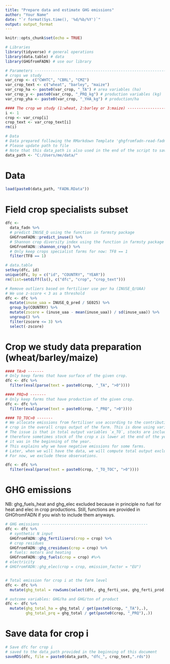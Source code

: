 ```yaml
---
title: "Prepare data and estimate GHG emissions"
author: "Your Name"
date: "`r format(Sys.time(), '%d/%b/%Y')`"
output: output_format
---
```


```r
knitr::opts_chunk$set(echo = TRUE)
```

```r
# Libraries
library(tidyverse) # general operations
library(data.table) # data
library(GHGfromFADN) # use our library
```

```r
# Parameters --------------------------------------------------------------
# crops we study
var_crop <- c("CWHTC", "CBRL", "CMZ")
var_crop_text <- c("wheat", "barley", "maize")
var_crop_ha <- paste0(var_crop, "_TA") # area variables (ha)
var_crop_y <- paste0(var_crop, "_PRQ_kg") # production variables (kg)
var_crop_yha <- paste0(var_crop, "_YHA_kg") # production/ha

#### The crop we study (1:wheat, 2:barley or 3:maize) -------------------
i <- 1
crop <- var_crop[i]
crop_text <- var_crop_text[i]
rm(i)

# Data 
# Data prepared following the RMarkdown Template 'ghgfromfadn-read-fadn'
# Please update path to file
# Note that this data_path is also used in the end of the script to save the outcome data for crop i
data_path <- "C:/Users/me/data/"
```

# Data
```r
load(paste0(data_path, "FADN.RData")) 
```

# Field crop specialists subset
```r
dfc <-
  data_fadn %>%
  # predict INUSE_Q using the function in farmsty package
  GHGfromFADN::predict_inuse() %>%
  # Shannon crop diversity index using the function in farmsty package
  GHGfromFADN::shannon_crop() %>%
  # Only keep crops specialist farms for now: TF8 == 1
  filter(TF8 == 1) 

# data.table
setkey(dfc, id)
unique(dfc, by = c("id", "COUNTRY", "YEAR"))
rm(list=setdiff(ls(), c("dfc", "crop", "crop_text")))

# Remove outliers based on fertiliser use per ha (INUSE_Q/UAA)
# We use z-score < 3 as a threshold 
dfc <- dfc %>%
  mutate(inuse_uaa = INUSE_Q_pred / SE025) %>%
  group_by(COUNTRY) %>%
  mutate(zscore = (inuse_uaa - mean(inuse_uaa)) / sd(inuse_uaa)) %>%
  ungroup() %>%
  filter(zscore <= 3) %>%
  select(-zscore)
```

# Crop we study data preparation (wheat/barley/maize)
```r
#### TA>0 -------
# Only keep farms that have surface of the given crop.
dfc <- dfc %>%
  filter(eval(parse(text = paste0(crop, "_TA", ">0"))))

#### PRQ>0 -------
# Only keep farms that have production of the given crop.
dfc <- dfc %>%
  filter(eval(parse(text = paste0(crop, "_PRQ", ">0"))))

#### TO_TOC>0 -------
# We allocate emissions from fertiliser use according to the contribution of the
# crop in the overall crops output of the farm. This is done using variables `x_TO_TOC`.
# The issue is that in total output variables `x_TO`, stocks are included and
# therefore sometimes stock of the crop x is lower at the end of the year than
# it was in the beginning of the year.
# This explains why we have negative emissions for some farms.
# Later, when we will have the data, we will compute total output excluding stocks.
# For now, we exclude these observations.

dfc <- dfc %>%
  filter(eval(parse(text = paste0(crop, "_TO_TOC", ">0"))))
```

# GHG emissions
NB: ghg_fuels_heat and ghg_elec excluded because in principle no fuel for heat and elec in crop productions. 
Still, functions are provided in GHGfromFADN if you wish to include them anyways.

```r
# GHG emissions -----------------------------------------------
dfc <- dfc %>%
  # synthetic N input
  GHGfromFADN::ghg_fertilisers(crop = crop) %>%
  # crop residues
  GHGfromFADN::ghg_cresidues(crop = crop) %>%
  # fuels: motors and heating
  GHGfromFADN::ghg_fuels(crop = crop) #%>%
# electricity
# GHGfromFADN::ghg_elec(crop = crop, emission_factor = "EU")


# Total emission for crop i at the farm level
dfc <- dfc %>%
  mutate(ghg_total = rowSums(select(dfc, ghg_ferti_use, ghg_ferti_prod, ghg_cresidues, ghg_fuels_motors), na.rm = TRUE))
```

```r
# outcome variables: GHG/ha and GHG/ton of product
dfc <- dfc %>%
  mutate(ghg_total_ha = ghg_total / get(paste0(crop, "_TA"),.),
         ghg_total_prq = ghg_total / get(paste0(crop, "_PRQ"),.))
```

# Save data for crop i 
```r
# Save dfc for crop i
# saved to the data_path provided in the beginning of this document
saveRDS(dfc, file = paste0(data_path, "dfc_", crop_text,".rds")) 
```

